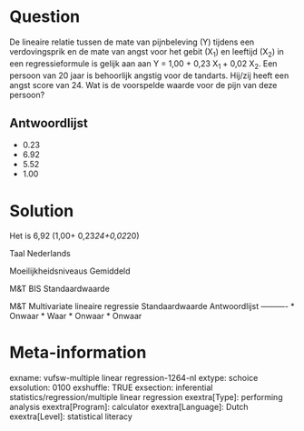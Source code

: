 Question
========
De lineaire relatie tussen de mate van pijnbeleving (Y) tijdens een verdovingsprik en de mate van angst voor het gebit (X<sub>1</sub>) en leeftijd (X<sub>2</sub>) in een regressieformule is gelijk aan aan Y = 1,00 + 0,23 X<sub>1 </sub>+ 0,02 X<sub>2</sub>. Een persoon van 20 jaar is behoorlijk angstig voor de tandarts. Hij/zij heeft een angst score van 24. Wat is de voorspelde waarde voor de pijn van deze persoon?

Antwoordlijst
----------
* 0.23
* 6.92
* 5.52
* 1.00

Solution
========

Het is 6,92 (1,00+ 0,23*24+0,02*20)

Taal Nederlands

Moeilijkheidsniveaus Gemiddeld

M&T BIS Standaardwaarde

M&T Multivariate lineaire regressie Standaardwaarde
Antwoordlijst
----------
* Onwaar
* Waar
* Onwaar
* Onwaar

Meta-information
================
exname: vufsw-multiple linear regression-1264-nl
extype: schoice
exsolution: 0100
exshuffle: TRUE
exsection: inferential statistics/regression/multiple linear regression
exextra[Type]: performing analysis
exextra[Program]: calculator
exextra[Language]: Dutch
exextra[Level]: statistical literacy

